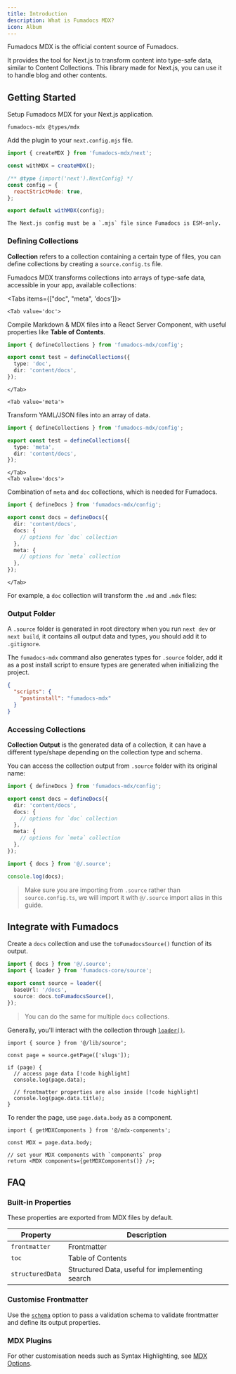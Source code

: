 ```yaml
---
title: Introduction
description: What is Fumadocs MDX?
icon: Album
---
```


Fumadocs MDX is the official content source of Fumadocs.

It provides the tool for Next.js to transform content into type-safe data, similar to Content Collections.
This library made for Next.js, you can use it to handle blog and other contents.

## Getting Started

Setup Fumadocs MDX for your Next.js application.

```package-install
fumadocs-mdx @types/mdx
```

Add the plugin to your `next.config.mjs` file.

```js
import { createMDX } from 'fumadocs-mdx/next';

const withMDX = createMDX();

/** @type {import('next').NextConfig} */
const config = {
  reactStrictMode: true,
};

export default withMDX(config);
```

<Callout title="ESM Only" type='warn' className="mt-4">

    The Next.js config must be a `.mjs` file since Fumadocs is ESM-only.

</Callout>

### Defining Collections

**Collection** refers to a collection containing a certain type of files, you can define collections by creating a `source.config.ts` file.

Fumadocs MDX transforms collections into arrays of type-safe data, accessible in your app, available collections:

<Tabs items={["doc", "meta", 'docs']}>

    <Tab value='doc'>

Compile Markdown & MDX files into a React Server Component, with useful properties like **Table of Contents**.

```ts title="source.config.ts"
import { defineCollections } from 'fumadocs-mdx/config';

export const test = defineCollections({
  type: 'doc',
  dir: 'content/docs',
});
```

    </Tab>

    <Tab value='meta'>

Transform YAML/JSON files into an array of data.

```ts title="source.config.ts"
import { defineCollections } from 'fumadocs-mdx/config';

export const test = defineCollections({
  type: 'meta',
  dir: 'content/docs',
});
```

    </Tab>
    <Tab value='docs'>

Combination of `meta` and `doc` collections, which is needed for Fumadocs.

```ts title="source.config.ts"
import { defineDocs } from 'fumadocs-mdx/config';

export const docs = defineDocs({
  dir: 'content/docs',
  docs: {
    // options for `doc` collection
  },
  meta: {
    // options for `meta` collection
  },
});
```

    </Tab>

</Tabs>

For example, a `doc` collection will transform the `.md` and `.mdx` files:

<Files>
  <Folder name="folder" defaultOpen>
    <File name="ui.md" />
  </Folder>
  <File name="hello.md" />
  <File name="index.mdx" />
  <File
    name="meta.json"
    className="opacity-50 cursor-not-allowed"
    aria-disabled
  />
</Files>

### Output Folder

A `.source` folder is generated in root directory when you run `next dev` or `next build`, it contains all output data and types, you should add it to `.gitignore`.

The `fumadocs-mdx` command also generates types for `.source` folder, add it as a post install script to ensure types are generated when initializing the project.

```json title="package.json"
{
  "scripts": {
    "postinstall": "fumadocs-mdx"
  }
}
```

### Accessing Collections

**Collection Output** is the generated data of a collection, it can have a different type/shape depending on the collection type and schema.

You can access the collection output from `.source` folder with its original name:

```ts tab="source.config.ts"
import { defineDocs } from 'fumadocs-mdx/config';

export const docs = defineDocs({
  dir: 'content/docs',
  docs: {
    // options for `doc` collection
  },
  meta: {
    // options for `meta` collection
  },
});
```

```ts tab="Usage"
import { docs } from '@/.source';

console.log(docs);
```

> Make sure you are importing from `.source` rather than `source.config.ts`, we will import it with `@/.source` import alias in this guide.

## Integrate with Fumadocs

Create a `docs` collection and use the `toFumadocsSource()` function of its output.

```ts title="lib/source.ts"
import { docs } from '@/.source';
import { loader } from 'fumadocs-core/source';

export const source = loader({
  baseUrl: '/docs',
  source: docs.toFumadocsSource(),
});
```

> You can do the same for multiple `docs` collections.

Generally, you'll interact with the collection through [`loader()`](/docs/headless/source-api#output).

```tsx
import { source } from '@/lib/source';

const page = source.getPage(['slugs']);

if (page) {
  // access page data [!code highlight]
  console.log(page.data);

  // frontmatter properties are also inside [!code highlight]
  console.log(page.data.title);
}
```

To render the page, use `page.data.body` as a component.

```tsx
import { getMDXComponents } from '@/mdx-components';

const MDX = page.data.body;

// set your MDX components with `components` prop
return <MDX components={getMDXComponents()} />;
```

## FAQ

### Built-in Properties

These properties are exported from MDX files by default.

| Property         | Description                                     |
| ---------------- | ----------------------------------------------- |
| `frontmatter`    | Frontmatter                                     |
| `toc`            | Table of Contents                               |
| `structuredData` | Structured Data, useful for implementing search |

### Customise Frontmatter

Use the [`schema`](/docs/mdx/collections#schema-1) option to pass a validation schema to validate frontmatter and define its output properties.

### MDX Plugins

For other customisation needs such as Syntax Highlighting, see [MDX Options](/docs/mdx/mdx).
